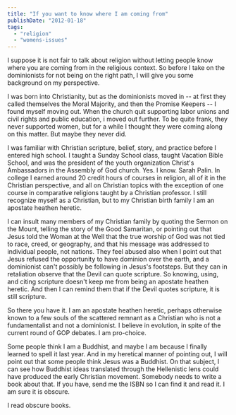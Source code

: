 ```yaml
---
title: "If you want to know where I am coming from"
publishDate: "2012-01-18"
tags: 
  - "religion"
  - "womens-issues"
---
```


I suppose it is not fair to talk about religion without letting people know where you are coming from in the religious context. So before I take on the dominionists for not being on the right path, I will give you some background on my perspective.

I was born into Christianity, but as the dominionists moved in -- at first they called themselves the Moral Majority, and then the Promise Keepers -- I found myself moving out. When the church quit supporting labor unions and civil rights and public education, i moved out further. To be quite frank, they never supported women, but for a while I thought they were coming along on this matter. But maybe they never did.

I was familiar with Christian scripture, belief, story, and practice before I entered high school. I taught a Sunday School class, taught Vacation Bible School, and was the president of the youth organization Christ's Ambassadors in the Assembly of God church. Yes. I know. Sarah Palin. In college I earned around 20 credit hours of courses in religion, all of it in the Christian perspective, and all on Christian topics with the exception of one course in comparative religions taught by a Christian professor. I still recognize myself as a Christian, but to my Christian birth family I am an apostate heathen heretic.

I can insult many members of my Christian family by quoting the Sermon on the Mount, telling the story of the Good Samaritan, or pointing out that Jesus told the Woman at the Well that the true worship of God was not tied to race, creed, or geography, and that his message was addressed to individual people, not nations. They feel abused also when I point out that Jesus refused the opportunity to have dominion over the earth, and a dominionist can't possibly be following in Jesus's footsteps. But they can in retaliation observe that the Devil can quote scripture. So knowing, using, and citing scripture doesn't keep me from being an apostate heathen heretic. And then I can remind them that if the Devil quotes scripture, it is still scripture.

So there you have it. I am an apostate heathen heretic, perhaps otherwise known to a few souls of the scattered remnant as a Christian who is not a fundamentalist and not a dominionist. I believe in evolution, in spite of the current round of GOP debates. I am pro-choice.

Some people think I am a Buddhist, and maybe I am because I finally learned to spell it last year. And in my heretical manner of pointing out, I will point out that some people think Jesus was a Buddhist. On that subject, I can see how Buddhist ideas translated through the Hellenistic lens could have produced the early Christian movement. Somebody needs to write a book about that. If you have, send me the ISBN so I can find it and read it. I am sure it is obscure.

I read obscure books.
